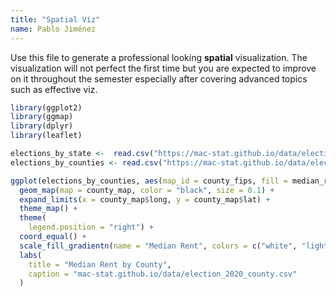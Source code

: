 ```yaml
---
title: "Spatial Viz"
name: Pablo Jiménez
---
```


Use this file to generate a professional looking **spatial** visualization.  The visualization will not perfect the first time but you are expected to improve on it throughout the semester especially after covering advanced topics such as effective viz.

```r

library(ggplot2)
library(ggmap) 
library(dplyr)
library(leaflet)

elections_by_state <-  read.csv("https://mac-stat.github.io/data/election_2020_by_state.csv")
elections_by_counties <- read.csv("https://mac-stat.github.io/data/election_2020_county.csv")

ggplot(elections_by_counties, aes(map_id = county_fips, fill = median_rent)) +
  geom_map(map = county_map, color = "black", size = 0.1) + 
  expand_limits(x = county_map$long, y = county_map$lat) +
  theme_map() +
  theme(
    legend.position = "right") +
  coord_equal() +
  scale_fill_gradientn(name = "Median Rent", colors = c("white", "lightgreen", "darkgreen")) +
  labs(
    title = "Median Rent by County",
    caption = "mac-stat.github.io/data/election_2020_county.csv"
  )
```
